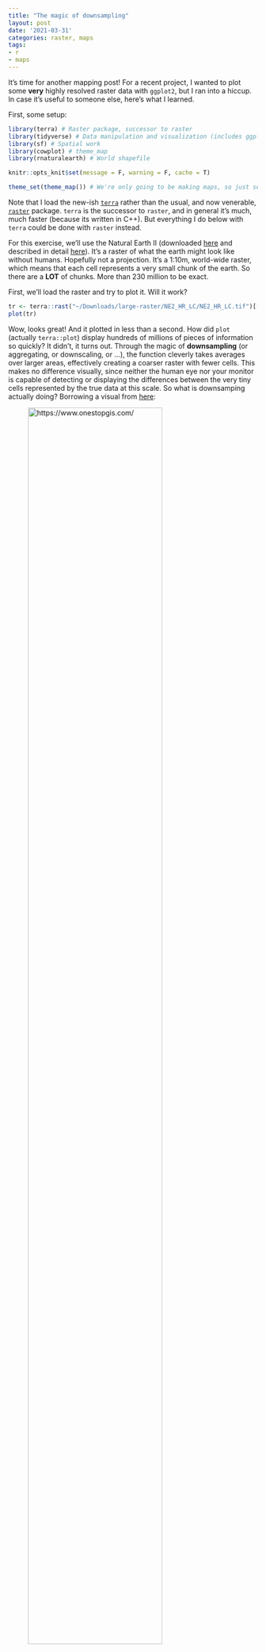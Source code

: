 ```yaml
---
title: "The magic of downsampling"
layout: post
date: '2021-03-31'
categories: raster, maps
tags:
- r
- maps
---
```


It's time for another mapping post! For a recent project, I wanted to plot some **very** highly resolved raster data with ``ggplot2``, but I ran into a hiccup. In case it's useful to someone else, here's what I learned.

First, some setup:

```r
library(terra) # Raster package, successor to raster
library(tidyverse) # Data manipulation and visualization (includes ggplot2)
library(sf) # Spatial work
library(cowplot) # theme_map
library(rnaturalearth) # World shapefile

knitr::opts_knit$set(message = F, warning = F, cache = T)

theme_set(theme_map()) # We're only going to be making maps, so just set the theme here.
```

Note that I load the new-ish [`terra`](https://rspatial.org/terra/pkg/index.html) rather than the usual, and now venerable, [`raster`](https://www.rdocumentation.org/packages/raster/) package. `terra` is the successor to `raster`, and in general it's much, much faster (because its written in C++). But everything I do below with `terra` could be done with `raster` instead.

For this exercise, we'll use the Natural Earth II (downloaded [here](https://www.naturalearthdata.com/downloads/10m-raster-data/10m-natural-earth-2/) and described in detail [here](http://www.shadedrelief.com/natural2/index.html)). It's a raster of what the earth might look like without humans. Hopefully not a projection. It's a 1:10m, world-wide raster, which means that each cell represents a very small chunk of the earth. So there are a **LOT** of chunks. More than 230 million to be exact.

First, we'll load the raster and try to plot it. Will it work?

```r
tr <- terra::rast("~/Downloads/large-raster/NE2_HR_LC/NE2_HR_LC.tif")[[1]]
plot(tr)
```

Wow, looks great! And it plotted in less than a second. How did `plot` (actually `terra::plot`) display hundreds of millions of pieces of information so quickly? It didn't, it turns out. Through the magic of **downsampling** (or aggregating, or downscaling, or ...), the function cleverly takes averages over larger areas, effectively creating a coarser raster with fewer cells. This makes no difference visually, since neither the human eye nor your monitor is capable of detecting or displaying the differences between the very tiny cells represented by the true data at this scale. So what is downsamping actually doing? Borrowing a visual from [here](https://www.onestopgis.com/GIS-Theory-and-Techniques/Raster-Data-Analysis/Other-Raster-Data-Operations/2-Raster-Data-Operation-Generalization.html):

![[https://www.onestopgis.com/](OneStopGIS.com)](/img/downsampling-ex.png){ width=80% }

You can think of the downsampling operation as converting a high-resolution raster like (a), above, into (b) by taking some summary (above, a mean) over sets of cells. By summarizing many cells into fewer cells, it leaves `plot` with a lot less work to do. 

But, let's say you've taken great pains to produce all of your other figures using the consistent visual styling offered by [``ggplot2``](https://ggplot2.tidyverse.org/). You might feel inexplicably compelled to try to want to plot this map using ``ggplot`` as well. Fortunately, this is doable, at least in principle: you can simply convert, or "fortify", the raster to `data.frame` that `ggplot` can use. Here's how we would do that:

```r
# tr_df <- as.data.frame(tr, xy = T)
# nrow(tr_df) 
```

Why is that commented out? Because it takes a long time (and screws up my `knitr` process). What happened? Remember those 230m+ cells? If we fortify that raster, it becomes a massive, 230 *million* row `data.frame`. This is a big problem, because ``ggplot`` is not going to be able to plot all of these in a reasonable amount of time (take my word for it...). 

So what can we do? One option is to take a page out of the `terra` playbook and downsample ourselves. We'll use the function `terra::aggregate` with a factor of 10 both horizontally and vertically, which should reduce the total cells by a factor of 100.

```r
tr_a <- terra::aggregate(tr, fact = 10)
tr_a_df <- as.data.frame(tr_a, xy = T)
nrow(tr_a_df)
```

Now we have 2 rather than 233 million rows. This is a lot, but actually well within the capabilities of `ggplot2::geom_raster`. Let's take a look:

```r
ggplot(tr_a_df, aes(x = x, y = y, fill = NE2_1)) + 
  geom_raster() + 
  scale_fill_viridis_c(direction = -1)
```

To see how this can be useful, we'll download a shapefile of the countries of the world.

```r
world <- rnaturalearth::ne_countries(scale = "small", returnclass = "sf")
ggplot(world) + geom_sf()
```

Next, we'll reproject the raster to the same projection as as the world shapefile and aggregate and fortify again.

```r
tr_p <- terra::project(tr, st_crs(world)$proj4string)
tr_p_a <- terra::aggregate(tr_p, fact = 10)
tr_p_a_df <- as.data.frame(tr_p_a, xy = T)
```

And plot, this time with country boundaries.

```r
ggplot(world) + 
  geom_raster(data = tr_p_a_df, mapping = aes(x = x, y = y, fill = NE2_1)) + 
  geom_sf(colour = alpha("white", 0.5), fill = NA) + 
  scale_fill_viridis_c(direction = -1)
```

Converting the raster into a `ggplot`-compatible object opens up a whole world of visualization, but we'll stop here for now. I hope this has given you a sense for how to smoothly integrate large spatial rasters with your usual `ggplot2` and `sf` spatial work. Happy mapping! 